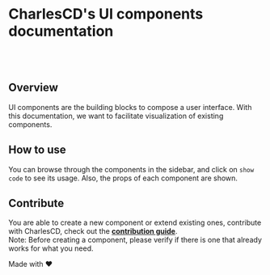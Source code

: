
<Meta title="Introduction" />

# CharlesCD's UI components documentation
<br/>
<br/>

## Overview

UI components are the building blocks to compose a user interface. With this documentation, we want to
facilitate visualization of existing components.<br/>

## How to use

You can browse through the components in the sidebar, and click on `show code` to see its usage. Also, the props of
each component are shown.

## Contribute

You are able to create a new component or extend existing ones, contribute with CharlesCD, check out the [**contribution guide**](https://github.com/ZupIT/charlescd/blob/main/CONTRIBUTING.md).<br/>
Note:  Before creating a component, please verify if there is one that already works for what you need.

Made with ♥️
